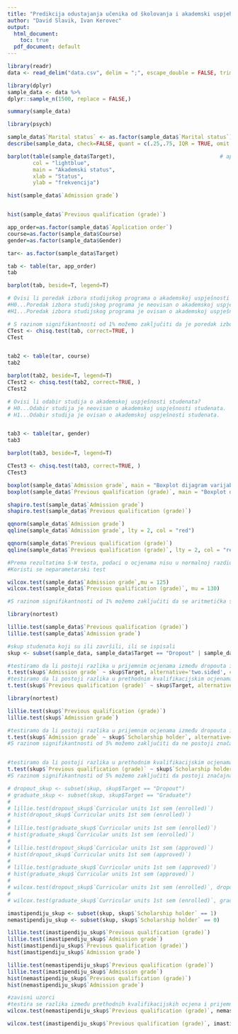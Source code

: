 ```yaml
---
title: "Predikcija odustajanja učenika od školovanja i akademski uspjeh 1"
author: "David Slavik, Ivan Kerovec"
output:
  html_document: 
    toc: true
  pdf_document: default
---
```


```r
library(readr)
data <- read_delim("data.csv", delim = ";", escape_double = FALSE, trim_ws = TRUE)
```

```r
library(dplyr)
sample_data <- data %>% 
dplyr::sample_n(1500, replace = FALSE,)
```

```r
summary(sample_data)

library(psych) 

sample_data$`Marital status` <- as.factor(sample_data$`Marital status`)
describe(sample_data, check=FALSE, quant = c(.25,.75, IQR = TRUE, omit = TRUE))

```

```r
barplot(table(sample_data$Target),                                 # apsolutne frekvencije
        col = "lightblue",
        main = "Akademski status",
        xlab = "Status",
        ylab = "frekvencija")

hist(sample_data$`Admission grade`)


hist(sample_data$`Previous qualification (grade)`)

app_order=as.factor(sample_data$`Application order`)
course=as.factor(sample_data$Course)
gender=as.factor(sample_data$Gender)

tar<- as.factor(sample_data$Target)

tab <- table(tar, app_order)
tab

barplot(tab, beside=T, legend=T)

# Ovisi li poredak izbora studijskog programa o akademskoj uspješnosti studenata?
#H0...Poredak izbora studijskog programa je neovisan o akademskoj uspješnosti studenata.
#H1...Poredak izbora studijskog programa je ovisan o akademskoj uspješnosti studenata.

# S razinom signifikantnosti od 1% možemo zaključiti da je poredak izbora studijskog programa ovisan o akademskoj uspješnosti studenata.
CTest <- chisq.test(tab, correct=TRUE, )
CTest


tab2 <- table(tar, course)
tab2

barplot(tab2, beside=T, legend=T)
CTest2 <- chisq.test(tab2, correct=TRUE, )
CTest2

# Ovisi li odabir studija o akademskoj uspješnosti studenata?
# H0...Odabir studija je neovisan o akademskoj uspješnosti studenata.
# H1...Odabir studija je ovisan o akademskoj uspješnosti studenata.


tab3 <- table(tar, gender)
tab3

barplot(tab3, beside=T, legend=T)

CTest3 <- chisq.test(tab3, correct=TRUE, )
CTest3
```


```r
boxplot(sample_data$`Admission grade`, main = "Boxplot dijagram varijable Admission grade", xlab = "", ylab = "Ocjena", col = "lightblue")
boxplot(sample_data$`Previous qualification (grade)`, main = "Boxplot dijagram varijable Previous qualification (grade)", xlab = "", ylab = "Ocjena", col = "lightblue")

shapiro.test(sample_data$`Admission grade`)
shapiro.test(sample_data$`Previous qualification (grade)`)

qqnorm(sample_data$`Admission grade`)
qqline(sample_data$`Admission grade`, lty = 2, col = "red")

qqnorm(sample_data$`Previous qualification (grade)`)
qqline(sample_data$`Previous qualification (grade)`, lty = 2, col = "red")

#Prema rezultatima S-W testa, podaci o ocjenama nisu u normalnoj razdiobi
#Koristi se neparametarski test

wilcox.test(sample_data$`Admission grade`,mu = 125)
wilcox.test(sample_data$`Previous qualification (grade)`, mu = 130)

#S razinom signifikantnosti od 1% možemo zaključiti da se aritmetička sredina prijemne ocijene te prethodne kvalifikacijske ocijene statistički razlikuje od stvarne. 

```

```r
library(nortest)

lillie.test(sample_data$`Previous qualification (grade)`)
lillie.test(sample_data$`Admission grade`)

#skup studenata koji su ili završili, ili se ispisali
skup <- subset(sample_data, sample_data$Target == "Dropout" | sample_data$Target == "Graduate")

#testiramo da li postoji razlika u prijemnim ocjenama između dropouta i graduatea
t.test(skup$`Admission grade` ~ skup$Target, alternative='two.sided', conf.level=.95, var.equal=FALSE)
#testiramo da li postoji razlika u prethodnim kvalifikacijskim ocjenama između dropouta i graduatea
t.test(skup$`Previous qualification (grade)` ~ skup$Target, alternative='two.sided', conf.level=.95, var.equal=FALSE)


```

```r
library(nortest)

lillie.test(skup$`Previous qualification (grade)`)
lillie.test(skup$`Admission grade`)

#testiramo da li postoji razlika u prijemnim ocjenama između dropouta i graduatea
t.test(skup$`Admission grade` ~ skup$`Scholarship holder`, alternative='two.sided', conf.level=.95, var.equal=FALSE)
#S razinom signifikantnosti od 5% možemo zaključiti da ne postoji značajna razlika kod prijemnih ocjena između primatelja i neprimatelja stipendije


#testiramo da li postoji razlika u prethodnim kvalifikacijskim ocjenama između dropouta i graduatea
t.test(skup$`Previous qualification (grade)` ~ skup$`Scholarship holder`, alternative='two.sided', conf.level=.95, var.equal=FALSE)
#S razinom signifikantnosti od 5% možemo zaključiti da postoji značajna razlika kod prethodnih kvalifikacijskih ocjenama između primatelja i neprimatelja stipendije

```

```r
# dropout_skup <- subset(skup, skup$Target == "Dropout")
# graduate_skup <- subset(skup, skup$Target == "Graduate")
# 
# lillie.test(dropout_skup$`Curricular units 1st sem (enrolled)`)
# hist(dropout_skup$`Curricular units 1st sem (enrolled)`)
# 
# lillie.test(graduate_skup$`Curricular units 1st sem (enrolled)`)
# hist(graduate_skup$`Curricular units 1st sem (enrolled)`)
# 
# lillie.test(dropout_skup$`Curricular units 1st sem (approved)`)
# hist(dropout_skup$`Curricular units 1st sem (approved)`)
# 
# lillie.test(graduate_skup$`Curricular units 1st sem (approved)`)
# hist(graduate_skup$`Curricular units 1st sem (approved)`)
# 
# wilcox.test(dropout_skup$`Curricular units 1st sem (enrolled)`, dropout_skup$`Curricular units 1st sem (approved)`, alternative='two.sided', conf.level=.95, paired = TRUE, var.equal = FALSE)
# 
# wilcox.test(graduate_skup$`Curricular units 1st sem (enrolled)`, graduate_skup$`Curricular units 1st sem (approved)`, alternative='two.sided', conf.level=.95, paired = TRUE, var.equal = FALSE)
```

```r
imastipendiju_skup <- subset(skup, skup$`Scholarship holder` == 1)
nemastipendiju_skup <- subset(skup, skup$`Scholarship holder` == 0)

lillie.test(imastipendiju_skup$`Previous qualification (grade)`)
lillie.test(imastipendiju_skup$`Admission grade`)
hist(imastipendiju_skup$`Previous qualification (grade)`)
hist(imastipendiju_skup$`Admission grade`)

lillie.test(nemastipendiju_skup$`Previous qualification (grade)`)
lillie.test(imastipendiju_skup$`Admission grade`)
hist(nemastipendiju_skup$`Previous qualification (grade)`)
hist(nemastipendiju_skup$`Admission grade`)

#zavisni uzorci
#testira se razlika između prethodnih kvalifikacijskih ocjena i prijemnih ocjena kod primatelja i neprimatelja stipendije
wilcox.test(nemastipendiju_skup$`Previous qualification (grade)`, nemastipendiju_skup$`Admission grade`, alternative='two.sided', conf.level=.95, paired = TRUE, var.equal = FALSE)

wilcox.test(imastipendiju_skup$`Previous qualification (grade)`, imastipendiju_skup$`Admission grade`, alternative='two.sided', conf.level=.95, paired = TRUE, var.equal = FALSE)

```

```r

```